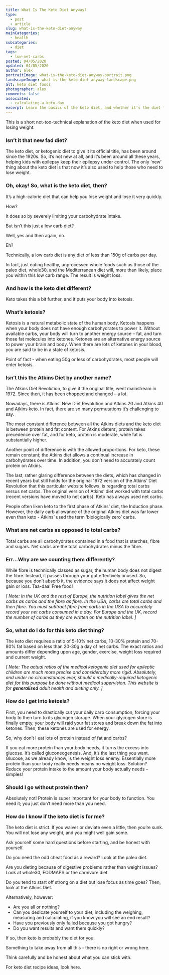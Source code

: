 ```yaml
---
title: What Is The Keto Diet Anyway?
type:
  - post
  - article
slug: what-is-the-keto-diet-anyway
mainCategories: 
  - health
subcategories: 
  - diet
tags:
  - low-net-carbs
posted: 04/05/2020
updated: 04/05/2020
author: alex
portraitImage: what-is-the-keto-diet-anyway-portrait.png
landscapeImage: what-is-the-keto-diet-anyway-landscape.png
alt: keto diet foods
photographer: alex
comments: false
associated:
  - calculating-a-keto-day
excerpt: Learn the basics of the keto diet, and whether it's the diet for you.
---
```


<HealthBody>

This is a short not-too-technical explanation of the keto diet when used for losing weight.  

### Isn’t it that new fad diet?

The keto diet, or ketogenic diet to give it its official title, has been around since the 1920s. So, it’s not new at all, and it’s been around all these years, helping kids with epilepsy keep their epilepsy under control. The only ‘new’ thing about the keto diet is that now it’s also used to help those who need to lose weight.

### Oh, okay! So, what is the keto diet, then?

It’s a high-calorie diet that can help you lose weight and lose it very quickly.

How?

It does so by severely limiting your carbohydrate intake.

But isn’t this just a low carb diet?

Well, yes and then again, no.

Eh?

Technically, a low carb diet is any diet of less than 150g of carbs per day.

In fact, just eating healthy, unprocessed whole foods such as those of the paleo diet, whole30, and the Mediterranean diet will, more than likely, place you within this low carb range. The result is weight loss.

### And how is the keto diet different?

Keto takes this a bit further, and it puts your body into ketosis.

### What’s ketosis?

Ketosis is a natural metabolic state of the human body. Ketosis happens when your body does not have enough carbohydrates to power it. Without available carbs, your body will turn to another energy source – fat, and turn those fat molecules into ketones. Ketones are an alternative energy source to power your brain and body. When there are lots of ketones in your blood, you are said to be in a state of ketosis.

Point of fact - when eating 50g or less of carbohydrates, most people will enter ketosis.

### Isn’t this the Atkins Diet by another name?

The Atkins Diet Revolution, to give it the original title, went mainstream in 1972. Since then, it has been chopped and changed – a lot. 

Nowadays, there is Atkins’ New Diet Revolution and Atkins 20 and Atkins 40 and Atkins keto. In fact, there are so many permutations it’s challenging to say. 

The most constant difference between all the Atkins diets and the keto diet is between protein and fat content. For Atkins dieters’, protein takes precedence over fat, and for keto, protein is moderate, while fat is substantially higher. 

Another point of difference is with the allowed proportions. For keto, these remain constant; the Atkins diet allows a continual increase in carbohydrates over time. In addition, you don’t need to accurately count protein on Atkins. 

The last, rather glaring difference between the diets, which has changed in recent years but still holds for the original 1972 version of the Atkins’ Diet Revolution that this particular website follows, is regarding total carbs versus net carbs. The original version of Atkins’ diet worked with total carbs (recent versions have moved to net carbs). Keto has always used net carbs.

People often liken keto to the first phase of Atkins’ diet, the Induction phase. However, the daily carb allowance of the original Atkins diet was far lower even than keto - Atkins’ used the term ‘biologically zero’ carbs.

### What are net carbs as opposed to total carbs?

Total carbs are all carbohydrates contained in a food that is starches, fibre and sugars. Net carbs are the total carbohydrates minus the fibre.

### Err…Why are we counting them differently?

While fibre is technically classed as sugar, the human body does not digest the fibre. Instead, it passes through your gut effectively unused. So, because you don’t absorb it, the evidence says it does not affect weight gain or loss. Taa-daa! Free food!

*[ Note: In the UK and the rest of Europe, the nutrition label gives the net carbs as carbs and the fibre as fibre. In the USA, carbs are total carbs and then fibre. You must subtract fibre from carbs in the USA to accurately record your net carbs consumed in a day. For Europe and the UK, record the number of carbs as they are written on the nutrition label. ]*

### So, what do I do for this keto diet thing?

The keto diet requires a ratio of 5-10% net carbs, 10-30% protein and 70-80% fat based on less than 20-30g a day of net carbs. The exact ratios and amounts differ depending upon age, gender, exercise, weight loss required and current weight.

*[ Note: The actual ratios of the medical ketogenic diet used for epileptic children are much more precise and considerably more rigid. Absolutely, and under no circumstances ever, should a medically-required ketogenic diet for this purpose be done without medical supervision. This website is for **generalised** adult health and dieting only. ]*

### How do I get into ketosis?

First, you need to drastically cut your daily carb consumption, forcing your body to then turn to its glycogen storage. When your glycogen store is finally empty, your body will raid your fat stores and break down the fat into ketones. Then, these ketones are used for energy. 

So, why don’t I eat lots of protein instead of fat and carbs?

If you eat more protein than your body needs, it turns the excess into glucose. It’s called gluconeogenesis. And, it’s the last thing you want. Glucose, as we already know, is the weight loss enemy. Essentially more protein than your body really needs means no weight loss. Solution? Reduce your protein intake to the amount your body actually needs – simples!

### Should I go without protein then?

Absolutely not! Protein is super important for your body to function. You need it; you just don’t need more than you need.

### How do I know if the keto diet is for me?

The keto diet is strict. If you waiver or deviate even a little, then you’re sunk. You will not lose any weight, and you might well gain some. 

Ask yourself some hard questions before starting, and be honest with yourself.  

Do you need the odd cheat food as a reward? Look at the paleo diet. 

Are you dieting because of digestive problems rather than weight issues? Look at whole30, FODMAPS or the carnivore diet.

Do you tend to start off strong on a diet but lose focus as time goes? Then, look at the Atkins Diet. 

Alternatively, however:

  - Are you all or nothing?
  - Can you dedicate yourself to your diet, including the weighing, measuring and calculating, if you know you will see an end result?
  - Have you previously only failed because you got hungry? 
  - Do you want results and want them quickly? 

If so, then keto is probably the diet for you.  

Something to take away from all this - there is no right or wrong here.

Think carefully and be honest about what you can stick with. 

For keto diet recipe ideas, look here.

</HealthBody> 